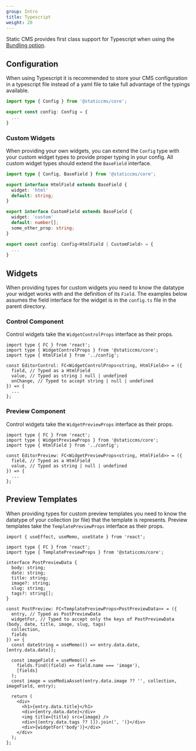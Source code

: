 ```yaml
---
group: Intro
title: Typescript
weight: 20
---
```


Static CMS provides first class support for Typescript when using the [Bundling option](/docs/add-to-your-site-bundling).

## Configuration

When using Typescript it is recommended to store your CMS configuration in a typescript file instead of a yaml file to take full advantage of the typings available.

```ts
import type { Config } from '@staticcms/core';

export const config: Config = {
  ...
}
```

### Custom Widgets

When providing your own widgets, you can extend the `Config` type with your custom widget types to provide proper typing in your config. All custom widget types should extend the `BaseField` interface.

```ts
import type { Config, BaseField } from '@staticcms/core';

export interface HtmlField extends BaseField {
  widget: 'html'
  default: string;
}

export interface CustomField extends BaseField {
  widget: 'custom'
  default: number[];
  some_other_prop: string;
}

export const config: Config<HtmlField | CustomField> = {
  ...
}
```

## Widgets

When providing types for custom widgets you need to know the datatype your widget works with and the definition of its `Field`. The examples below assumes the field interface for the widget is in the `config.ts` file in the parent directory.

### Control Component

Control widgets take the `WidgetControlProps` interface as their props.

```tsx
import type { FC } from 'react';
import type { WidgetControlProps } from '@staticcms/core';
import type { HtmlField } from '../config';

const EditorControl: FC<WidgetControlProps<string, HtmlField>> = ({
  field, // Typed as a HtmlField
  value, // Typed as string | null | undefined
  onChange, // Typed to accept string | null | undefined
}) => {
  ...
};
```

### Preview Component

Control widgets take the `WidgetPreviewProps` interface as their props.

```tsx
import type { FC } from 'react';
import type { WidgetPreviewProps } from '@staticcms/core';
import type { HtmlField } from '../config';

const EditorPreview: FC<WidgetPreviewProps<string, HtmlField>> = ({
  field, // Typed as a HtmlField
  value, // Typed as string | null | undefined
}) => {
  ...
};
```

## Preview Templates

When providing types for custom preview templates you need to know the datatype of your collection (or file) that the template is represents. Preview templates take the `TemplatePreviewProps` interface as their props.

```tsx
import { useEffect, useMemo, useState } from 'react';

import type { FC } from 'react';
import type { TemplatePreviewProps } from '@staticcms/core';

interface PostPreviewData {
  body: string;
  date: string;
  title: string;
  image?: string;
  slug: string;
  tags?: string[];
}

const PostPreview: FC<TemplatePreviewProps<PostPreviewData>> = ({
  entry, // Typed as PostPreviewData
  widgetFor, // Typed to accept only the keys of PostPreviewData (body, date, title, image, slug, tags)
  collection,
  fields
}) => {
  const dateString = useMemo(() => entry.data.date, [entry.data.date]);

  const imageField = useMemo(() =>
    fields.find((field) => field.name === 'image'),
    [fields]
  );
  const image = useMediaAsset(entry.data.image ?? '', collection, imageField, entry);

  return (
    <div>
      <h1>{entry.data.title}</h1>
      <div>{entry.data.date}</div>
      <img title={title} src={image} />
      <div>{(entry.data.tags ?? []).join(', ')}</div>
      <div>{widgetFor('body')}</div>
    </div>
  );
};
```
